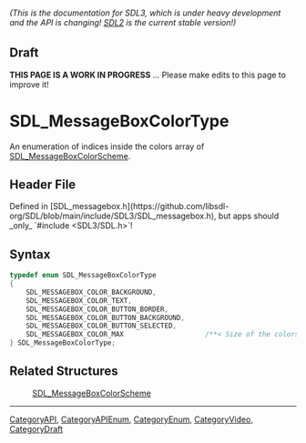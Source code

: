 ====== (This is the documentation for SDL3, which is under heavy development and the API is changing! [https://wiki.libsdl.org/SDL2/ SDL2] is the current stable version!) ======

== Draft ==

'''THIS PAGE IS A WORK IN PROGRESS''' ... Please make edits to this page to improve it!


<!-- #*^*^*^*^*See https://wiki.libsdl.org/SGEnumerations for details on editing this page*^*^*^*^* -->
= SDL_MessageBoxColorType =

An enumeration of indices inside the colors array of [[SDL_MessageBoxColorScheme]].

== Header File ==

Defined in [SDL_messagebox.h](https://github.com/libsdl-org/SDL/blob/main/include/SDL3/SDL_messagebox.h), but apps should _only_ `#include <SDL3/SDL.h>`!

== Syntax ==

<syntaxhighlight lang='c'>
typedef enum SDL_MessageBoxColorType
{
    SDL_MESSAGEBOX_COLOR_BACKGROUND,
    SDL_MESSAGEBOX_COLOR_TEXT,
    SDL_MESSAGEBOX_COLOR_BUTTON_BORDER,
    SDL_MESSAGEBOX_COLOR_BUTTON_BACKGROUND,
    SDL_MESSAGEBOX_COLOR_BUTTON_SELECTED,
    SDL_MESSAGEBOX_COLOR_MAX                    /**< Size of the colors array of SDL_MessageBoxColorScheme. */
} SDL_MessageBoxColorType;</syntaxhighlight>

== Related Structures ==

:[[SDL_MessageBoxColorScheme]] 

----
[[CategoryAPI]], [[CategoryAPIEnum]], [[CategoryEnum]], [[CategoryVideo]], [[CategoryDraft]]


